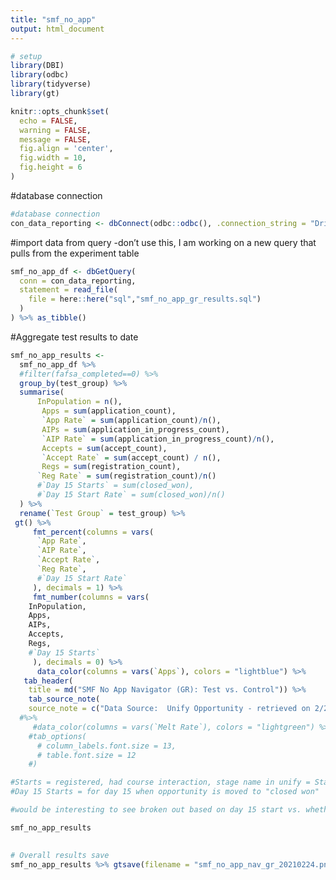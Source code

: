 ```yaml
---
title: "smf_no_app"
output: html_document
---
```


```r
# setup
library(DBI)
library(odbc)
library(tidyverse)
library(gt)

knitr::opts_chunk$set(
  echo = FALSE,
  warning = FALSE,
  message = FALSE,
  fig.align = 'center',
  fig.width = 10,
  fig.height = 6
)
```



#database connection
```r
#database connection
con_data_reporting <- dbConnect(odbc::odbc(), .connection_string = "Driver={SQL Server Native Client 11.0};\n                          Server=COCE-DS-LSTNR,50222;\n                          Database=Data_Reporting;\n                          trusted_connection=yes;")
```


#import data from query -don't use this, I am working on a new query that pulls from the experiment table
```r
smf_no_app_df <- dbGetQuery(
  conn = con_data_reporting, 
  statement = read_file(
    file = here::here("sql","smf_no_app_gr_results.sql")
  )
) %>% as_tibble()
```


#Aggregate test results to date
```r
smf_no_app_results <- 
  smf_no_app_df %>% 
  #filter(fafsa_completed==0) %>% 
  group_by(test_group) %>% 
  summarise(
      InPopulation = n(), 
       Apps = sum(application_count),
       `App Rate` = sum(application_count)/n(),
       AIPs = sum(application_in_progress_count),
       `AIP Rate` = sum(application_in_progress_count)/n(),
       Accepts = sum(accept_count),
       `Accept Rate` = sum(accept_count) / n(),
       Regs = sum(registration_count),
      `Reg Rate` = sum(registration_count)/n()
      #`Day 15 Starts` = sum(closed_won),
      #`Day 15 Start Rate` = sum(closed_won)/n()
  ) %>% 
  rename(`Test Group` = test_group) %>% 
 gt() %>%
     fmt_percent(columns = vars(
      `App Rate`,
      `AIP Rate`,
      `Accept Rate`,
      `Reg Rate`,
      #`Day 15 Start Rate`
     ), decimals = 1) %>%
     fmt_number(columns = vars(
    InPopulation,
    Apps,
    AIPs,
    Accepts,
    Regs,
    #`Day 15 Starts`
     ), decimals = 0) %>%
      data_color(columns = vars(`Apps`), colors = "lightblue") %>%
   tab_header(
    title = md("SMF No App Navigator (GR): Test vs. Control")) %>% 
    tab_source_note(
    source_note = c("Data Source:  Unify Opportunity - retrieved on 2/24/21"))
  #%>%
     #data_color(columns = vars(`Melt Rate`), colors = "lightgreen") %>%
    #tab_options(
      # column_labels.font.size = 13,
      # table.font.size = 12
    #)

#Starts = registered, had course interaction, stage name in unify = Started
#Day 15 Starts = for day 15 when opportunity is moved to "closed won"

#would be interesting to see broken out based on day 15 start vs. whether they logged in or not, irrespective of which test group they were in

smf_no_app_results
  
```



```r
# Overall results save
smf_no_app_results %>% gtsave(filename = "smf_no_app_nav_gr_20210224.png", path = here::here("imgs"))
```